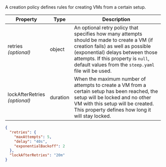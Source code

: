 
A creation policy defines rules for creating VMs from a
certain <ScrollLink href="#setups">setup</ScrollLink>.

| Property                            | Type     | Description
| ----------------------------------- | -------- | -----------
| retries<br/>*(optional)*            | object   | An optional <ScrollLink href="#retry-policies">retry policy</ScrollLink> that specifies how many attempts should be made to create a VM (if creation fails) as well as possible (exponential) delays between those attempts. If this property is `null`, default values from the <ScrollLink href="#steepyaml">`steep.yaml`</ScrollLink> file will be used.
| lockAfterRetries<br/>*(optional)*   | <ScrollLink href="#durations">duration</ScrollLink> | When the maximum number of attempts to create a VM from a certain <ScrollLink href="#setups">setup</ScrollLink> has been reached, the setup will be locked and no other VM with this setup will be created. This property defines how long it will stay locked.

<CodeExample title="Example:">

```json code-example
{
  "retries": {
    "maxAttempts": 5,
    "delay": "40s",
    "exponentialBackoff": 2
  },
  "lockAfterRetries": "20m"
}
```

</CodeExample>
